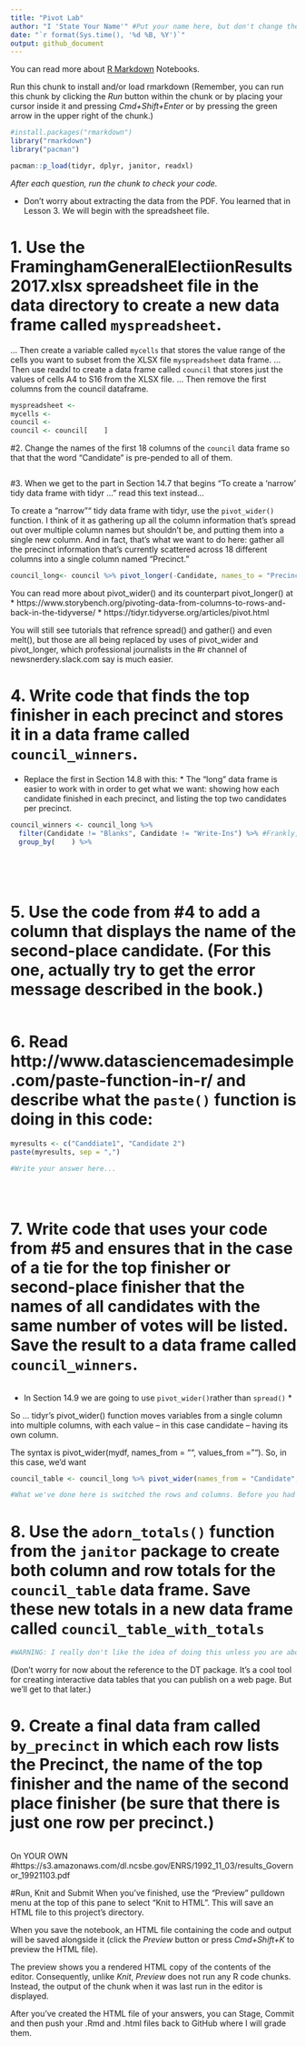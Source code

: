 ```yaml
---
title: "Pivot Lab"
author: "I 'State Your Name'" #Put your name here, but don't change the other lines in this 'YAML' section of the document
date: "`r format(Sys.time(), '%d %B, %Y')`"
output: github_document
---
```


You can read more about [R Markdown](http://rmarkdown.rstudio.com) Notebooks. 

Run this chunk to install and/or load rmarkdown (Remember, you can  run this chunk by clicking the *Run* button within the chunk or by placing your cursor inside it and pressing *Cmd+Shift+Enter* or by pressing the green arrow in the upper right of the chunk.)

```r
#install.packages("rmarkdown")
library("rmarkdown")
library("pacman")

pacman::p_load(tidyr, dplyr, janitor, readxl)
```


*After each question, run the chunk to check your code.*

* Don't worry about extracting the data from the PDF. You learned that in Lesson 3. We will begin with the spreadsheet file.

# 1. Use the FraminghamGeneralElectiionResults2017.xlsx spreadsheet file in the data directory to create a new data frame called `myspreadsheet`. 
... Then create a variable called `mycells` that stores the value range of the cells you want to subset from the XLSX file `myspreadsheet` data frame. 
... Then use readxl to create a data frame called `council` that stores just the values of cells A4 to S16 from the XLSX file.
... Then remove the first columns from the council dataframe.
```r
myspreadsheet <- 
mycells <- 
council <- 
council <- council[    ]
```

#2. Change the names of the first 18 columns of the `council` data frame so that that the word "Candidate" is pre-pended to all of them.
```r

```

#3. When we get to the part in Section 14.7 that begins "To create a 'narrow' tidy data frame with tidyr ..." read this text instead... 


To create a “narrow”“ tidy data frame with tidyr, use the `pivot_wider()` function. I think of it as gathering up all the column information that’s spread out over multiple column names but shouldn’t be, and putting them into a single new column. And in fact, that’s what we want to do here: gather all the precinct information that’s currently scattered across 18 different columns into a single column named “Precinct.”

```r
council_long<- council %>% pivot_longer(-Candidate, names_to = "Precinct", values_to = "Votes")
```

You can read more about pivot_wider() and its counterpart pivot_longer() at
* https://www.storybench.org/pivoting-data-from-columns-to-rows-and-back-in-the-tidyverse/
* https://tidyr.tidyverse.org/articles/pivot.html

You will still see tutorials that refrence spread() and gather() and even melt(), but those are all being replaced by uses of pivot_wider and pivot_longer, which professional journalists in the #r channel of newsnerdery.slack.com say is much easier.

# 4. Write code that finds the top finisher in each precinct and stores it in a data frame called `council_winners`.

* Replace the first in Section 14.8 with this: *
The "long" data frame is easier to work with in order to get what we want: showing how each candidate finished in each precinct, and listing the top two candidates per precinct.

```r
council_winners <- council_long %>%
  filter(Candidate != "Blanks", Candidate != "Write-Ins") %>% #Frankly, I wouldn't remove these, because it would be news if "Blanks" or "Write-Ins" won the race. We would not want to miss that story.
  group_by(    ) %>%
  
  
  
  
```

# 5. Use the code from #4 to add a column that displays the name of the second-place candidate. (For this one, actually try to get the error message described in the book.)
```r








```

# 6. Read http://www.datasciencemadesimple.com/paste-function-in-r/ and describe what the `paste()` function is doing in this code:
```r
myresults <- c("Canddiate1", "Candidate 2")
paste(myresults, sep = ",")

#Write your answer here... 





```


# 7. Write code that uses your code from #5 and ensures that in the case of a tie for the top finisher or second-place finisher that the names of all candidates with the same number of votes will be listed. Save the result to a data frame called `council_winners`.
```r

```


* In Section 14.9 we are going to use `pivot_wider() `rather than `spread()` * 

So ... 
  tidyr’s pivot_wider() function moves variables from a single column into multiple columns, with each value – in this case candidate – having its own column.

The syntax is pivot_wider(mydf, names_from = "", values_from = ""). So, in this case, we’d want
```r
council_table <- council_long %>% pivot_wider(names_from = "Candidate", values_from = "Votes") 

#What we've done here is switched the rows and columns. Before you had candidates as the rows, but now you have precincts as the rows.
```


# 8. Use the `adorn_totals()` function from the `janitor` package to create both column and row totals for the `council_table` data frame. Save these new totals in a new data frame called `council_table_with_totals`
```r

#WARNING: I really don't like the idea of doing this unless you are about to publish some data. Creating these column and row totals violates one of the principles of tidy data -- all rows are supposed to be one thing and all the same type of thing, but these sums create a row of aggregate values while all the other rows are precincts.
```


(Don't worry for now about the reference to the DT package. It's a cool tool for creating interactive data tables that you can publish on a web page. But we'll get to that later.)

# 9. Create a final data fram called `by_precinct` in which each row lists the Precinct, the name of the top finisher and the name of the second place finisher (be sure that there is just one row per precinct.)

```r

```




On YOUR OWN
#https://s3.amazonaws.com/dl.ncsbe.gov/ENRS/1992_11_03/results_Governor_19921103.pdf

#Run, Knit and Submit
When you've finished, use the "Preview" pulldown menu at the top of this pane to select "Knit to HTML". This will save an HTML file to this project's directory. 

When you save the notebook, an HTML file containing the code and output will be saved alongside it (click the *Preview* button or press *Cmd+Shift+K* to preview the HTML file). 

The preview shows you a rendered HTML copy of the contents of the editor. Consequently, unlike *Knit*, *Preview* does not run any R code chunks. Instead, the output of the chunk when it was last run in the editor is displayed.

After you've created the HTML file of your answers, you can Stage, Commit and then push your .Rmd and .html files back to GitHub where I will grade them.
